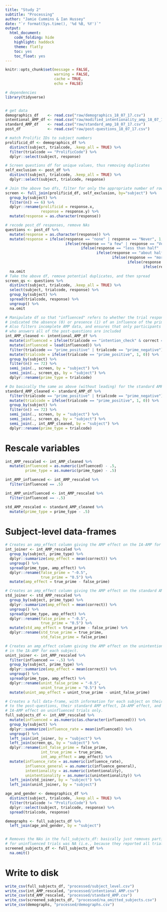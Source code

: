 ```yaml
---
title: "Study 2"
subtitle: "Processing"
author: "Jamie Cummins & Ian Hussey"
date: "`r format(Sys.time(), '%d %B, %Y')`"
output:
  html_document:
    code_folding: hide
    highlight: haddock
    theme: flatly
    toc: yes
    toc_float: yes
---
```


```r

knitr::opts_chunk$set(message = FALSE, 
                      warning = FALSE, 
                      cache = TRUE,
                      echo = FALSE)

```

```r

# dependencies
library(tidyverse)


# get data
demographics_df    <- read.csv("raw/demographics_18_07_17.csv")
intentional_AMP_df <- read.csv("raw/modified_intentionality_amp_18_07_17.csv")
standard_AMP_df    <- read.csv("raw/standard_amp_18_07_17.csv")
post_df            <- read.csv("raw/post-questions_18_07_17.csv")

```

```r

# match Prolific IDs to subject numbers
prolificid_df <- demographics_df %>%
  distinct(subject, trialcode, .keep_all = TRUE) %>%
  filter(trialcode == "ProlificCode") %>%
  dplyr::select(subject, response) 

# Screen questions df for unique values, thus removing duplicates
self_exclusion <- post_df %>%
  distinct(subject, trialcode, .keep_all = TRUE) %>%
  dplyr::select(subject, trialcode, response)

# Join the above two dfs, filter for only the appropriate number of rows
screen <- full_join(prolificid_df, self_exclusion, by="subject") %>%
  group_by(subject) %>% 
  filter(n() == 6) %>%
  dplyr::rename(prolificid = response.x, 
                response = response.y) %>%
  mutate(response = as.character(response))

# recode post_df responses, remove NAs
questions <- post_df %>%
  mutate(response = as.character(response)) %>%
  mutate(response = ifelse(response == "none" | response == "Never", 1,
                           ifelse(response == "a few" | response == "Very rarely", 2, 
                                  ifelse(response == "less than half" | response == "Somewhat rarely", 3,
                                         ifelse(response == "about half" | response == "Sometimes", 4,
                                                ifelse(response == "more than half", 5, 
                                                       ifelse(response == "most", 6,
                                                              ifelse(response == "all", 7, response)))))))) %>%
  na.omit
# Take the above df, remove potential duplicates, and then spread
screen_qs <- questions %>%
  distinct(subject, trialcode, .keep_all = TRUE) %>%
  select(subject, trialcode, response) %>%
  group_by(subject) %>%
  spread(trialcode, response) %>%
  ungroup() %>% 
  na.omit

```

```r

# Manipulate df so that "influenced" refers to whether the trial response 
# indicated the absence (0) or presence (1) of an influence of the prime
# Also filters incomplete AMP data, and ensures that only participants 
# who answers all of the post-questions are included
int_AMP_cleaned <- intentional_AMP_df %>%
  mutate(influenced = ifelse(trialcode == "intention_check" & correct == 1, 1, 0)) %>%
  mutate(influenced = lead(influenced)) %>%
  filter(trialcode == "prime_positive" | trialcode == "prime_negative") %>%
  mutate(trialcode = ifelse(trialcode == "prime_positive", 1, 0)) %>%
  group_by(subject) %>% 
  filter(n() == 72) %>%
  semi_join(., screen, by = "subject") %>%
  semi_join(., screen_qs, by = "subject") %>%
  dplyr::rename(prime_type = trialcode)

# Do basically the same as above (without leading) for the standard AMP
standard_AMP_cleaned <- standard_AMP_df %>%
  filter(trialcode == "prime_positive" | trialcode == "prime_negative") %>%
  mutate(trialcode = ifelse(trialcode == "prime_positive", 1, 0)) %>%
  group_by(subject) %>% 
  filter(n() == 72) %>%
  semi_join(., screen, by = "subject") %>%
  semi_join(., screen_qs, by = "subject") %>%
  semi_join(., int_AMP_cleaned, by = "subject") %>%
  dplyr::rename(prime_type = trialcode)

```

# Rescale variables

```r

int_AMP_rescaled <- int_AMP_cleaned %>%
  mutate(influenced = as.numeric(influenced) - .5,
         prime_type = as.numeric(prime_type) - .5)

int_AMP_influenced <- int_AMP_rescaled %>%
  filter(influenced == .5)

int_AMP_uninfluenced <- int_AMP_rescaled %>%
  filter(influenced == -.5)

std_AMP_rescaled <- standard_AMP_cleaned %>%
  mutate(prime_type = prime_type - .5)


```

# Subject-level data-frames 


```r

# Creates an amp_effect column giving the AMP effect on the IA-AMP for each subject.
int_joiner <- int_AMP_rescaled %>%
  group_by(subject, prime_type) %>%
  dplyr::summarize(amp_effect = mean(correct)) %>%
  ungroup() %>%
  spread(prime_type, amp_effect) %>%
  dplyr::rename(false_prime = "-0.5",
                true_prime = "0.5") %>%
  mutate(amp_effect = true_prime - false_prime)

# Creates an amp_effect column giving the AMP effect on the standard AMP for each subject.
std_joiner <- std_AMP_rescaled %>%
  group_by(subject, prime_type) %>%
  dplyr::summarize(amp_effect = mean(correct)) %>%
  ungroup() %>%
  spread(prime_type, amp_effect) %>%
  dplyr::rename(false_prime = "-0.5",
                true_prime = "0.5") %>%
  mutate(std_amp_effect = true_prime - false_prime) %>%
  dplyr::rename(std_true_prime = true_prime, 
                std_false_prime = false_prime)

# Creates an amp_effect column giving the AMP effect on the unintentional trials only
# in the IA-AMP for each subject.
unint_joiner <- int_AMP_rescaled %>%
  filter(influenced == -.5) %>%
  group_by(subject, prime_type) %>%
  dplyr::summarize(amp_effect = mean(correct)) %>%
  ungroup() %>%
  spread(prime_type, amp_effect) %>%
  dplyr::rename(unint_false_prime = "-0.5", 
                unint_true_prime = "0.5") %>%
  mutate(unint_amp_effect = unint_true_prime - unint_false_prime) 

# Creates a full data-frame, with information for each subject on their responses 
# to the post-questions, their standard AMP effect, IA-AMP effect, and their 
# IA-AMP effect on uninfluenced trials only.
full_subjects_df <- int_AMP_rescaled %>%
  mutate(influenced = as.numeric(as.character(influenced))) %>%
  group_by(subject) %>%
  dplyr::summarize(influence_rate = mean(influenced)) %>%
  ungroup() %>%
  left_join(int_joiner, by = "subject") %>%
  left_join(screen_qs, by = "subject") %>%
  dplyr::rename(int_false_prime = false_prime, 
                int_true_prime = true_prime, 
                int_amp_effect = amp_effect) %>%
  mutate(influence_rate = as.numeric(influence_rate),
         influence_general = as.numeric(influence_general),
         intentionality = as.numeric(intentionality),
         unintentionality = as.numeric(unintentionality)) %>%
  left_join(std_joiner, by = "subject") %>%
  left_join(unint_joiner, by = "subject")

age_and_gender <- demographics_df %>%
  distinct(subject, trialcode, .keep_all = TRUE) %>%
  filter(trialcode != "ProlificCode") %>%
  dplyr::select(subject, trialcode, response) %>%
  spread(trialcode, response)

demographs <- full_subjects_df %>%
  left_join(age_and_gender, by = "subject")


# Removes the NAs in the full_subjects_df: basically just removes participants whose AMP effect
# for uninfluenced trials was NA (i.e., because they reported all trials as influenced).
screened_subjects_df <- full_subjects_df %>%
  na.omit()

```

# Write to disk


```r

write_csv(full_subjects_df, "processed/subject_level.csv")
write_csv(int_AMP_rescaled, "processed/intentional_AMP.csv")
write_csv(std_AMP_rescaled, "processed/standard_AMP.csv")
write_csv(screened_subjects_df, "processed/na_omitted_subjects.csv")
write_csv(demographs, "processed/demographs.csv")
```
